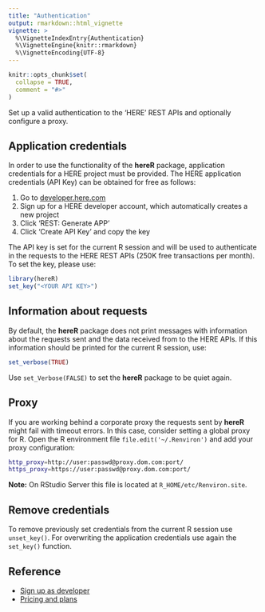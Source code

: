 ```yaml
---
title: "Authentication"
output: rmarkdown::html_vignette
vignette: >
  %\VignetteIndexEntry{Authentication}
  %\VignetteEngine{knitr::rmarkdown}
  %\VignetteEncoding{UTF-8}
---
```


```r
knitr::opts_chunk$set(
  collapse = TRUE,
  comment = "#>"
)
```

Set up a valid authentication to the 'HERE' REST APIs and optionally configure a proxy.

## Application credentials

In order to use the functionality of the **hereR** package, application credentials for a HERE project must be provided. The HERE application credentials (API Key) can be obtained for free as follows:

1. Go to [developer.here.com](https://developer.here.com/)
2. Sign up for a HERE developer account, which automatically creates a new project 
3. Click 'REST: Generate APP'
4. Click 'Create API Key' and copy the key

The API key is set for the current R session and will be used to authenticate in the requests to the HERE REST APIs (250K free transactions per month).
To set the key, please use:

```r
library(hereR)
set_key("<YOUR API KEY>")
```

## Information about requests

By default, the **hereR** package does not print messages with information about the
requests sent and the data received from to the HERE APIs. If this information should be printed for the current R session, use:

```r
set_verbose(TRUE)
```

Use `set_Verbose(FALSE)` to set the **hereR** package to be quiet again.

## Proxy

If you are working behind a corporate proxy the requests sent by **hereR** might fail with timeout errors.
In this case, consider setting a global proxy for R. Open the R environment file `file.edit('~/.Renviron')` and add your proxy configuration:

``` sh
http_proxy=http://user:passwd@proxy.dom.com:port/
https_proxy=https://user:passwd@proxy.dom.com:port/
```

**Note:** On RStudio Server this file is located at `R_HOME/etc/Renviron.site`.

## Remove credentials

To remove previously set credentials from the current R session use `unset_key()`.
For overwriting the application credentials use again the `set_key()` function.

## Reference

* [Sign up as developer](https://developer.here.com/sign-up?create=Freemium-Basic&keepState=true&step=account)
* [Pricing and plans](https://developer.here.com/pricing)
